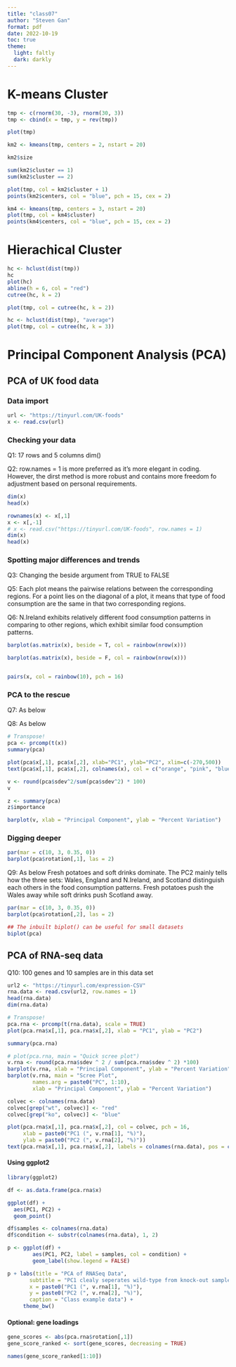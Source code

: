 ```yaml
---
title: "class07"
author: "Steven Gan"
format: pdf
date: 2022-10-19
toc: true
theme:
  light: faltly
  dark: darkly
---
```


\newpage

# K-means Cluster

```r
tmp <- c(rnorm(30, -3), rnorm(30, 3))
tmp <- cbind(x = tmp, y = rev(tmp))

plot(tmp)
```

```r
km2 <- kmeans(tmp, centers = 2, nstart = 20)

km2$size

sum(km2$cluster == 1)
sum(km2$cluster == 2)

plot(tmp, col = km2$cluster + 1)
points(km2$centers, col = "blue", pch = 15, cex = 2)
```

```r
km4 <- kmeans(tmp, centers = 3, nstart = 20)
plot(tmp, col = km4$cluster)
points(km4$centers, col = "blue", pch = 15, cex = 2)
```

# Hierachical Cluster

```r
hc <- hclust(dist(tmp))
hc
plot(hc)
abline(h = 6, col = "red")
cutree(hc, k = 2)

plot(tmp, col = cutree(hc, k = 2))
```

```r
hc <- hclust(dist(tmp), "average")
plot(tmp, col = cutree(hc, k = 3))
```

# Principal Component Analysis (PCA)

## PCA of UK food data

### Data import
```r
url <- "https://tinyurl.com/UK-foods"
x <- read.csv(url)
```

### Checking your data

Q1:
17 rows and 5 columns
dim()

Q2:
row.names = 1 is more preferred as it's more elegant in coding.
However, the dirst method is more robust and contains more freedom fo adjustment based on personal requirements.

```r
dim(x)
head(x)

rownames(x) <- x[,1]
x <- x[,-1]
# x <- read.csv("https://tinyurl.com/UK-foods", row.names = 1)
dim(x)
head(x)
```

### Spotting major differences and trends

Q3: 
Changing the beside argument from TRUE to FALSE

Q5:
Each plot means the pairwise relations between the corresponding regions. For a point lies on the diagonal of a plot, it means that type of food consumption are the same in that two corresponding regions.

Q6:
N.Ireland exhibits relatively different food consumption patterns in comparing to other regions, which exhibit similar food consumption patterns.

```r
barplot(as.matrix(x), beside = T, col = rainbow(nrow(x)))

barplot(as.matrix(x), beside = F, col = rainbow(nrow(x)))


pairs(x, col = rainbow(10), pch = 16)
```

### PCA to the rescue

Q7:
As below

Q8:
As below

```r
# Transpose!
pca <- prcomp(t(x))
summary(pca)

plot(pca$x[,1], pca$x[,2], xlab="PC1", ylab="PC2", xlim=c(-270,500)) 
text(pca$x[,1], pca$x[,2], colnames(x), col = c("orange", "pink", "blue", "green"))
```

```r
v <- round(pca$sdev^2/sum(pca$sdev^2) * 100)
v

z <- summary(pca)
z$importance

barplot(v, xlab = "Principal Component", ylab = "Percent Variation")
```

### Digging deeper

```r
par(mar = c(10, 3, 0.35, 0))
barplot(pca$rotation[,1], las = 2)
```
Q9:
As below
Fresh potatoes and soft drinks dominate. The PC2 mainly tells how the three sets: Wales, England and N.Ireland, and Scotland distinguish each others in the food consumption patterns. Fresh potatoes push the Wales away while soft drinks push Scotland away.

```r
par(mar = c(10, 3, 0.35, 0))
barplot(pca$rotation[,2], las = 2)
```

```r
## The inbuilt biplot() can be useful for small datasets 
biplot(pca)
```

## PCA of RNA-seq data

Q10:
100 genes and 10 samples are in this data set

```r
url2 <- "https://tinyurl.com/expression-CSV"
rna.data <- read.csv(url2, row.names = 1)
head(rna.data)
dim(rna.data)
```

```r
# Transpose!
pca.rna <- prcomp(t(rna.data), scale = TRUE)
plot(pca.rna$x[,1], pca.rna$x[,2], xlab = "PC1", ylab = "PC2")
```

```r
summary(pca.rna)

# plot(pca.rna, main = "Quick scree plot")
v.rna <- round(pca.rna$sdev ^ 2 / sum(pca.rna$sdev ^ 2) *100)
barplot(v.rna, xlab = "Principal Component", ylab = "Percent Variation")
barplot(v.rna, main = "Scree Plot", 
        names.arg = paste0("PC", 1:10),
        xlab = "Principal Component", ylab = "Percent Variation")
```

```r
colvec <- colnames(rna.data)
colvec[grep("wt", colvec)] <- "red"
colvec[grep("ko", colvec)] <- "blue"

plot(pca.rna$x[,1], pca.rna$x[,2], col = colvec, pch = 16,
     xlab = paste0("PC1 (", v.rna[1], "%)"),
     ylab = paste0("PC2 (", v.rna[2], "%)"))
text(pca.rna$x[,1], pca.rna$x[,2], labels = colnames(rna.data), pos = c(rep(4,5), rep(2,5)))
```

#### Using ggplot2

```r
library(ggplot2)

df <- as.data.frame(pca.rna$x)

ggplot(df) + 
  aes(PC1, PC2) + 
  geom_point()
```

```r
df$samples <- colnames(rna.data)
df$condition <- substr(colnames(rna.data), 1, 2)

p <- ggplot(df) + 
        aes(PC1, PC2, label = samples, col = condition) + 
        geom_label(show.legend = FALSE)

p + labs(title = "PCA of RNASeq Data",
       subtitle = "PC1 clealy seperates wild-type from knock-out samples",
       x = paste0("PC1 (", v.rna[1], "%)"),
       y = paste0("PC2 (", v.rna[2], "%)"),
       caption = "Class example data") +
     theme_bw()
```

#### Optional: gene loadings

```r
gene_scores <- abs(pca.rna$rotation[,1]) 
gene_score_ranked <- sort(gene_scores, decreasing = TRUE)

names(gene_score_ranked[1:10])
```